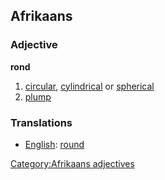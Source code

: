 ==Afrikaans==
===Adjective===
'''rond'''
#[[circular]], [[cylindrical]] or [[spherical]]
#[[plump]]

===Translations===
*[[English]]: [[round]]

[[Category:Afrikaans adjectives]]